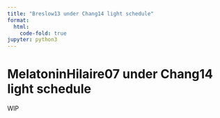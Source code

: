 ```yaml
---
title: "Breslow13 under Chang14 light schedule"
format:
  html:
    code-fold: true
jupyter: python3
---
```


# MelatoninHilaire07 under Chang14 light schedule

WIP